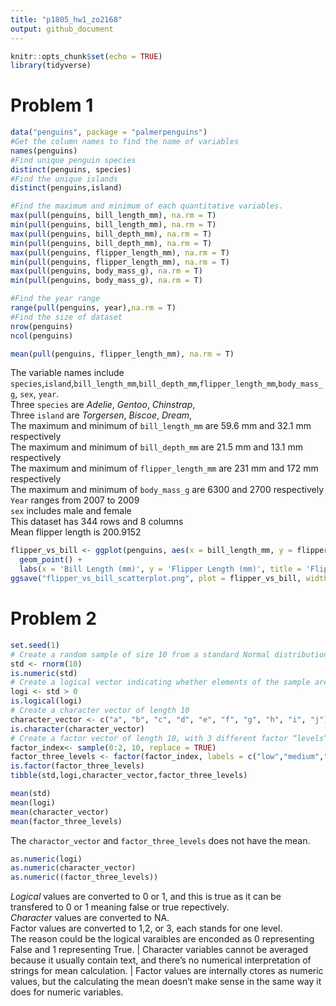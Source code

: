 ```yaml
---
title: "p1805_hw1_zo2168"
output: github_document
---
```


```r
knitr::opts_chunk$set(echo = TRUE)
library(tidyverse)
```
# Problem 1

```r
data("penguins", package = "palmerpenguins")
#Get the column names to find the name of variables
names(penguins)
#Find unique penguin species
distinct(penguins, species)
#Find the unique islands
distinct(penguins,island)
```

```r
#Find the maximum and minimum of each quantitative variables. 
max(pull(penguins, bill_length_mm), na.rm = T)
min(pull(penguins, bill_length_mm), na.rm = T)
max(pull(penguins, bill_depth_mm), na.rm = T)
min(pull(penguins, bill_depth_mm), na.rm = T)
max(pull(penguins, flipper_length_mm), na.rm = T)
min(pull(penguins, flipper_length_mm), na.rm = T)
max(pull(penguins, body_mass_g), na.rm = T)
min(pull(penguins, body_mass_g), na.rm = T)
```

```r
#Find the year range
range(pull(penguins, year),na.rm = T)
#Find the size of dataset
nrow(penguins)
ncol(penguins)
```


```r
mean(pull(penguins, flipper_length_mm), na.rm = T)
```
The variable names include `species`,`island`,`bill_length_mm`,`bill_depth_mm`,`flipper_length_mm`,`body_mass_g`, `sex`, `year`.\
Three `species` are *Adelie*, *Gentoo*, *Chinstrap*,\
Three `island` are *Torgersen*, *Biscoe*, *Dream*,\
The maximum and minimum of `bill_length_mm` are 59.6 mm and 32.1 mm respectively\
The maximum and minimum of `bill_depth_mm` are 21.5 mm and 13.1 mm respectively\
The maximum and minimum of `flipper_length_mm` are 231 mm and 172 mm respectively\
The maximum and minimum of `body_mass_g` are 6300 and 2700 respectively\
`Year` ranges from 2007 to 2009\
`sex` includes male and female\
This dataset has 344 rows and 8 columns\
Mean flipper length is 200.9152


```r
flipper_vs_bill <- ggplot(penguins, aes(x = bill_length_mm, y = flipper_length_mm, color = species)) +
  geom_point() +
  labs(x = 'Bill Length (mm)', y = 'Flipper Length (mm)', title = 'Flipper Length vs Bill Length by Species') 
ggsave("flipper_vs_bill_scatterplot.png", plot = flipper_vs_bill, width = 6, height = 4)
```


# Problem 2
```r
set.seed(1)
# Create a random sample of size 10 from a standard Normal distribution
std <- rnorm(10)
is.numeric(std)
# Create a logical vector indicating whether elements of the sample are greater than 0
logi <- std > 0
is.logical(logi)
# Create a character vector of length 10
character_vector <- c("a", "b", "c", "d", "e", "f", "g", "h", "i", "j")
is.character(character_vector)
# Create a factor vector of length 10, with 3 different factor “levels”
factor_index<- sample(0:2, 10, replace = TRUE)
factor_three_levels <- factor(factor_index, labels = c("low","medium","high"))
is.factor(factor_three_levels)
tibble(std,logi,character_vector,factor_three_levels)
```
```r
mean(std)
mean(logi)
mean(character_vector)
mean(factor_three_levels)
```
The `charactor_vector` and `factor_three_levels` does not have the mean.  

```r
as.numeric(logi)
as.numeric(character_vector)
as.numeric((factor_three_levels))
```
_Logical_ values are converted to 0 or 1, and this is true as it can be transfered to 0 or 1 meaning false or true repectively.\
_Character_ values are converted to NA.\
Factor values are converted to 1,2, or 3, each stands for one level.\
The reason could be the logical varaibles are enconded as 0 representing False and 1 representing True. |
Character variables cannot be averaged because it usually contain text, and there's no numerical interpretation of strings for mean calculation. |
Factor values are internally ctores as numeric values, but the calculating the mean doesn't make sense in the same way it does for numeric variables.
